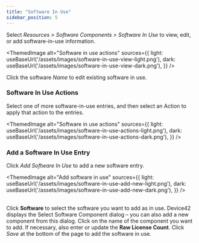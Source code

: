 ```yaml
---
title: "Software In Use"
sidebar_position: 5
---
```



Select _Resources > Software Components > Software In Use_ to view, edit, or add software-in-use information.

<ThemedImage
  alt="Software in use actions"
  sources={{
    light: useBaseUrl('/assets/images/software-in-use-view-light.png'),
    dark: useBaseUrl('/assets/images/software-in-use-view-dark.png'),
  }}
/>
<br/>

Click the software _Name_ to edit existing software in use.

### Software In Use Actions

Select one of more software-in-use entries, and then select an Action to apply that action to the entries.

<ThemedImage
  alt="Software in use actions"
  sources={{
    light: useBaseUrl('/assets/images/software-in-use-actions-light.png'),
    dark: useBaseUrl('/assets/images/software-in-use-actions-dark.png'),
  }}
/>

### Add a Software In Use Entry

Click _Add Software In Use_ to add a new software entry.

<ThemedImage
  alt="Add software in use"
  sources={{
    light: useBaseUrl('/assets/images/software-in-use-add-new-light.png'),
    dark: useBaseUrl('/assets/images/software-in-use-add-new-dark.png'),
  }}
/>
<br/><br/>

Click **Software** to select the software you want to add as in use. Device42 displays the Select Software Component dialog – you can also add a new component from this dialog. Click on the name of the component you want to add. If necessary, also enter or update the **Raw License Count**. Click _Save_ at the bottom of the page to add the software in use.

<br/>
<ThemedImage
  alt="Select software component"
  sources={{
    light: useBaseUrl('/assets/images/software-in-use-select-light.png'),
    dark: useBaseUrl('/assets/images/software-in-use-select-dark.png'),
  }}
/>
